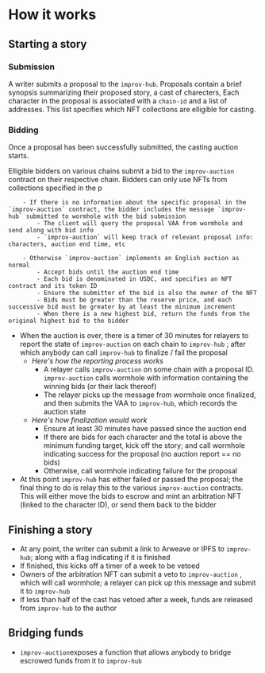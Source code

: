 # How it works

## Starting a story

### Submission

A writer submits a proposal to the `improv-hub`. Proposals contain a brief synopsis summarizing their proposed story, a cast of charecters,  Each character in the proposal is associated with a `chain-id` and a list of addresses. This list specifies which NFT collections are elligible for casting. 


### Bidding

Once a proposal has been successfully submitted, the casting auction starts. 



Elligible bidders on various chains submit a bid to the `improv-auction` contract on their respective chain. Bidders can only use NFTs from collections specified in the p

        - If there is no information about the specific proposal in the `improv-auction` contract, the bidder includes the message `improv-hub` submitted to wormhole with the bid submission
            - The client will query the proposal VAA from wormhole and send along with bid info
            - `improv-auction` will keep track of relevant proposal info: characters, auction end time, etc

        - Otherwise `improv-auction` implements an English auction as normal
            - Accept bids until the auction end time
            - Each bid is denominated in USDC, and specifies an NFT contract and its token ID
            - Ensure the submitter of the bid is also the owner of the NFT
            - Bids must be greater than the reserve price, and each successive bid must be greater by at least the minimum increment
            - When there is a new highest bid, return the funds from the original highest bid to the bidder

- When the auction is over, there is a timer of 30 minutes for relayers to report the state of  `improv-auction` on each chain to `improv-hub` ; after which anybody can call `improv-hub` to finalize / fail the proposal
    - *Here's how the reporting process works*
        - A relayer calls `improv-auction` on some chain with a proposal ID. `improv-auction` calls wormhole with information containing the winning bids (or their lack thereof)
        - The relayer picks up the message from wormhole once finalized, and then submits the VAA to `improv-hub`, which records the auction state
    - *Here's how finalization would work*
        - Ensure at least 30 minutes have passed since the auction end
        - If there are bids for each character and the total is above the minimum funding target, kick off the story; and call wormhole indicating success for the proposal (no auction report == no bids)
        - Otherwise, call wormhole indicating failure for the proposal
- At this point `improv-hub` has either failed or passed the proposal; the final thing to do is relay this to the various `improv-auction` contracts. This will either move the bids to escrow and mint an arbitration NFT (linked to the character ID), or send them back to the bidder

## Finishing a story

- At any point, the writer can submit a link to Arweave or IPFS to `improv-hub`; along with a flag indicating if it is finished
- If finished, this kicks off a timer of a week to be vetoed
- Owners of the arbitration NFT can submit a veto to `improv-auction` , which will call wormhole; a relayer can pick up this message and submit it to `improv-hub`
- If less than half of the cast has vetoed after a week, funds are released from `improv-hub` to the author

## Bridging funds

- `improv-auction`exposes a function that allows anybody to bridge escrowed funds from it to `improv-hub`